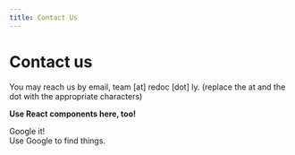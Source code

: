 ```yaml
---
title: Contact Us
---
```



# Contact us

You may reach us by email, team [at] redoc [dot] ly. (replace the at and the dot with the appropriate characters)

**Use React components here, too!**

<Flex justifyContent="space-between">
  <WideTile to="https://google.com" title="Can't find your answer?">
    Google it! <br/>
    Use Google to find things.
  </WideTile>
</Flex>
